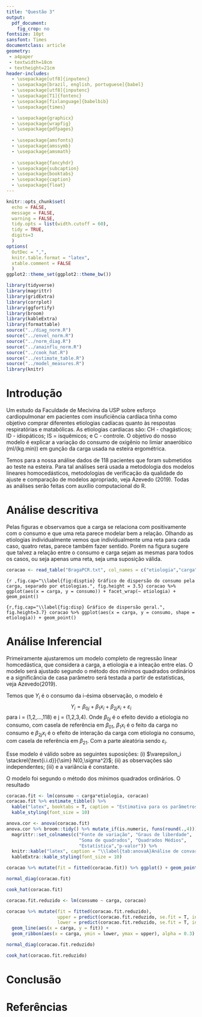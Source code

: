 ```yaml
---
title: "Questão 3"
output:
  pdf_document:
    fig_crop: no
fontsize: 10pt
sansfont: Times
documentclass: article
geometry: 
 - a4paper
 - textwidth=18cm
 - textheight=21cm
header-includes:
  - \usepackage[utf8]{inputenc}
  - \usepackage[brazil, english, portuguese]{babel}
  - \usepackage[utf8]{inputenc}
  - \usepackage[T1]{fontenc}
  - \usepackage[fixlanguage]{babelbib}
  - \usepackage{times}

  - \usepackage{graphicx}
  - \usepackage{wrapfig}
  - \usepackage{pdfpages}
  
  - \usepackage{amsfonts}
  - \usepackage{amssymb}
  - \usepackage{amsmath}
  
  - \usepackage{fancyhdr}
  - \usepackage{subcaption}
  - \usepackage{booktabs}
  - \usepackage{caption}
  - \usepackage{float}
---
```



```r
knitr::opts_chunk$set(
  echo = FALSE, 
  message = FALSE,
  warning = FALSE,
  tidy.opts = list(width.cutoff = 60),
  tidy = TRUE,
  digits=3
  )
options(
  OutDec = ",", 
  knitr.table.format = "latex", 
  xtable.comment = FALSE
  )
ggplot2::theme_set(ggplot2::theme_bw())
```

```r
library(tidyverse)
library(magrittr)
library(gridExtra)
library(corrplot)
library(ggfortify)
library(broom)
library(kableExtra)
library(formattable)
source("../diag_norm.R")
source("../envel_norm.R")
source("../norm_diag.R")
source("../anainflu_norm.R")
source("../cook_hat.R")
source("../estimate_table.R")
source("../model_measures.R")
library(knitr)
```

# Introdução

Um estudo da Faculdade de Mecivina da USP sobre esforço cardiopulmonar em pacientes com insuficiência cardíaca tinha como objetivo comprar diferentes etiologias cadíacas quanto às respostas respiratórias e matabólicas. As etiologias cardiacas são: CH - chagásticos; ID - idiopáticos; IS = isquêmicos; e C - controle. O objetivo do nosso modelo é explicar a variação do consumo de oxigênio no limiar anaeróbico (ml/(kg.min)) em gunção da carga usada na esteira ergométrica. 

Temos para a nossa análise dados de 118 pacientes que foram submetidos ao teste na esteira. Para tal análises será usada a metodologia dos modelos lineares homocedásticos, metodologias de verificação da qualidade do ajuste e comparação de modelos apropriado, veja Azevedo (2019). Todas as análises serão feitas com auxílio computacional do R.

# Análise descritiva

Pelas figuras \ref{fig:disptio} e \ref{fig:disp} observamos que a carga se relaciona com positivamente com o consumo e que uma reta parece modelar bem a relação. Olhando as etiologias individualmente vemos que individualmente uma reta para cada caso, quatro retas, parece também fazer sentido. Porém na figura \ref{fig:disp} sugere que talvez a relação entre o consumo e carga sejam as mesmas para todos os casos, ou seja apenas uma reta, seja uma suposição válida.


```r
coracao <- read_table("BragaPCR.txt", col_names = c("etiologia","carga","consumo")) %>% mutate(etiologia = factor(etiologia))
```

```{r ,fig.cap="\\label{fig:disptio} Gráfico de dispersão do consumo pela carga, separado por etiologias.", fig.height = 3.5}
coracao %>% ggplot(aes(x = carga, y = consumo)) + facet_wrap(~ etiologia) + geom_point() 
```

```{r,fig.cap="\\label{fig:disp} Gráfico de dispersão geral.", fig.height=3.7}
coracao %>% ggplot(aes(x = carga, y = consumo, shape = etiologia)) + geom_point()
```

# Análise Inferencial

Primeiramente ajustaremos um modelo completo de regressão linear homcedástica, que considera a carga, a etiologia e a inteação entre elas. O modelo será ajustado segundo o método dos mínimos quadrados ordinários e a significância de casa parâmetro será testada a partir de estatísticas, veja Azevedo(2019).

Temos que $Y_i$ é o consumo da i-ésima observação, o modelo é
$$Y_i = \beta_{0j} + \beta_1x_i + \beta_{2j}x_i + \varepsilon_i$$
para i = (1,2,...,118) e j = (1,2,3,4). Onde $\beta_{0j}$ é o efeito devido a etiologia no consumo, com casela de referência em $\beta_{01}$, $\beta_1x_i$ é o feito da carga no consumo e $\beta_{2j}x_i$ é o efeito de interação da carga com etiologia no consumo, com casela de referência em $\beta_{21}$. Com a parte aleatória sendo $\varepsilon_i$.

Esse modelo é válido sobre as seguintes suposições: (i) $\varepsilon_i \stackrel{\text{i.i.d}}{\sim} N(0,\sigma^2)$; (ii) as observações são independentes; (iii) e a variância é constante.

O modelo foi segundo o método dos mínimos quadrados ordinários. O resultado 

```r
coracao.fit <- lm(consumo ~ carga*etiologia, coracao)
coracao.fit %>% estimate_tibble() %>% 
  kable("latex", booktabs = T, caption = "Estimativa para os parâmetros do modelo completo.") %>%
  kable_styling(font_size = 10)
```

```r
anova.cor <- anova(coracao.fit)
anova.cor %>% broom::tidy() %>% mutate_if(is.numeric, funs(round(.,4))) %>%
  magrittr::set_colnames(c("Fonte de variação", "Graus de liberdade",
                           "Soma de quadrados", "Quadrados Médios",
                           "Estatística","p-valor")) %>%
  knitr::kable("latex", caption = "\\label{tab:anovaA}Análise de convariância para o modelo A", booktabs = T) %>%
  kableExtra::kable_styling(font_size = 10)
```

```r
coracao %>% mutate(fit = fitted(coracao.fit)) %>% ggplot() + geom_point(aes(x = carga, y = consumo, shape = etiologia)) + geom_line(aes(x = carga, y = fit, linetype = etiologia))
```

```r
normal_diag(coracao.fit)
```

```r
cook_hat(coracao.fit)
```

```r
coracao.fit.reduzido <- lm(consumo ~ carga, coracao)
```

```r
coracao %>% mutate(fit = fitted(coracao.fit.reduzido),
                   upper = predict(coracao.fit.reduzido, se.fit = T, interval = "confidence")$fit[,3],
                   lower = predict(coracao.fit.reduzido, se.fit = T, interval = "confidence")$fit[,2]) %>% ggplot() + geom_point(aes(x = carga, y = consumo, shape = etiologia)) +
  geom_line(aes(x = carga, y = fit)) +
  geom_ribbon(aes(x = carga, ymin = lower, ymax = upper), alpha = 0.3)
```

```r
normal_diag(coracao.fit.reduzido)
```

```r
cook_hat(coracao.fit.reduzido)
```

# Conclusão

# Referências
